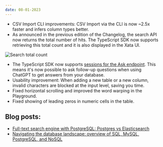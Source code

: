 ```yaml
---
date: 08-01-2023
---
```


- CSV Import CLI improvements: CSV Import via the CLI is now ~2.5x faster and infers column types better.
- As announced in the previous edition of the Changelog, the search API now returns the total number of hits. The TypeScript SDK now supports retrieving this total count and it is also displayed in the Xata UI.
    
![Search total count](https://github.com/xataio/mdx-changelog/raw/main/images/search-total-count.png)
    
- The TypeScript SDK now supports [sessions for the Ask endpoint](https://xata.io/docs/typescript-client/ask#asking-follow-up-questions). This means it's now possible to ask follow-up questions when using ChatGPT to get answers from your database.
- Usability improvement: When adding a new table or a new column, invalid characters are blocked at the input level, saving you time.
- Fixed horizontal scrolling and improved the word warping in the Playground.
- Fixed showing of leading zeros in numeric cells in the table.

## Blog posts:

- [Full-text search engine with PostgreSQL: Postgres vs Elasticsearch](https://xata.io/blog/postgres-full-text-search-postgres-vs-elasticsearch)
- [Navigating the database landscape: overview of SQL, MySQL, PostgreSQL, and NoSQL](https://xata.io/blog/sql-mysql-postgresql-nosql)